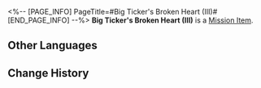 <%-- [PAGE_INFO]
PageTitle=#Big Ticker's Broken Heart (III)#
[END_PAGE_INFO] --%>
{{Item Infobox
|id          = 140495
|image       = Item Big Ticker's Broken Heart (III).png{{subst:void|<!--$UPLOAD:<<SpriteOutput/ItemFigures/140493.png>-<Item Big Ticker's Broken Heart (III).png>-<Item Icons>>-->}}
|type        = Mission Item
|invCategory = Missions
|rarity      = 3
|effect      = 
|description = A single part of a lost heart that has fallen into an existential crisis.
}}
{{Description|''"I... I'll never be qualified to be the real you. Just give up, Clockie!"''}}
'''Big Ticker's Broken Heart (III)''' is a [[Mission Item]].

==Other Languages==
{{Other Languages
|en   = Big Ticker's Broken Heart (III)
|zhs  = 巨大谜钟的破碎内心•其三
|zht  = 巨大謎鐘的破碎內心•其三
|ja   = 巨大な迷い時計の砕けた心・その3
|ko   = 거대 미스터리 시계의 부서진 마음•3
|es   = El corazón roto del Minutero grande (III)
|fr   = Cœur brisé de la grande horloge (III)
|ru   = Разбитое сердце огромных ходиков III
|th   = จิตใจที่แตกสลายของนาฬิกาปริศนายักษ์ 3
|vi   = Trái Tim Vỡ Vụn Của Đồng Hồ Câu Đố Lớn-3
|de   = Zerbrochenes Herz der großen Traumuhr (Teil 3)
|id   = Hati Jam Besar yang Hancur (3)
|pt   = Coração Quebrado do Grande Relógio Onírico (III)
}}

==Change History==
{{Change History|2.2}}